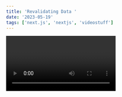 ```yaml
---
title: 'Revalidating Data '
date: '2023-05-19'
tags: ['next.js', 'nextjs', 'videostuff']
---
```


<Video id="6h649f2fB9Q" />

```ts
const sum = (num1: number, num2: number): number => {
    return num1 + num2
}

console.log(sum(4, 8))
```


We recommend using **Static Generation** (with and without data) whenever possible because your page can be built once and served by CDN, which makes it much faster than having a server render the page on every request.

You can use Static Generation for many types of pages, including:

- Marketing pages
- Blog posts
- E-commerce product listings
- Help and documentation

You should ask yourself: "Can I pre-render this page **ahead** of a user's request?" If the answer is yes, then you should choose Static Generation.

On the other hand, Static Generation is **not** a good idea if you cannot pre-render a page ahead of a user's request. Maybe your page shows frequently updated data, and the page content changes on every request.

In that case, you can use **Server-Side Rendering**. It will be slower, but the pre-rendered page will always be up-to-date. Or you can skip pre-rendering and use client-side JavaScript to populate data.